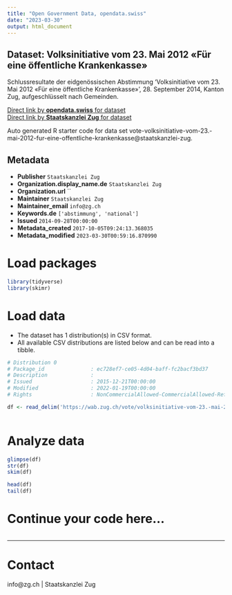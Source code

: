 ```yaml
---
title: "Open Government Data, opendata.swiss"
date: "2023-03-30"
output: html_document
---
```


## Dataset: Volksinitiative vom 23. Mai 2012 «Für eine öffentliche Krankenkasse»

Schlussresultate der eidgenössischen Abstimmung 'Volksinitiative vom 23. Mai 2012 «Für eine öffentliche Krankenkasse»', 28. September 2014, Kanton Zug, aufgeschlüsselt nach Gemeinden.

[Direct link by **opendata.swiss** for dataset](https://opendata.swiss/de/dataset/volksinitiative-vom-23-mai-2012-fur-eine-offentliche-krankenkasse)<br>
[Direct link by **Staatskanzlei Zug** for dataset](https://wab.zug.ch/vote/volksinitiative-vom-23.-mai-2012-fur-eine-offentliche-krankenkasse/data)

Auto generated R starter code for data set vote-volksinitiative-vom-23.-mai-2012-fur-eine-offentliche-krankenkasse@staatskanzlei-zug.

## Metadata

- **Publisher** `Staatskanzlei Zug`
- **Organization.display_name.de** `Staatskanzlei Zug`
- **Organization.url** ``
- **Maintainer** `Staatskanzlei Zug`
- **Maintainer_email** `info@zg.ch`
- **Keywords.de** `['abstimmung', 'national']`
- **Issued** `2014-09-28T00:00:00`
- **Metadata_created** `2017-10-05T09:24:13.368035`
- **Metadata_modified** `2023-03-30T00:59:16.870990`


# Load packages

```r

library(tidyverse)
library(skimr)

```

# Load data

-   The dataset has 1 distribution(s) in CSV format.
-   All available CSV distributions are listed below and can be read into a tibble.

```r

# Distribution 0
# Package_id               : ec728ef7-ce05-4d04-baff-fc2bacf3bd37
# Description              : 
# Issued                   : 2015-12-21T00:00:00
# Modified                 : 2022-01-19T00:00:00
# Rights                   : NonCommercialAllowed-CommercialAllowed-ReferenceRequired

df <- read_delim('https://wab.zug.ch/vote/volksinitiative-vom-23.-mai-2012-fur-eine-offentliche-krankenkasse/data-csv')



```

# Analyze data

```r

glimpse(df)
str(df)
skim(df)

head(df)
tail(df)

```

# Continue your code here...

```r

```

------------------------------------------------------------------------

# Contact

info@zg.ch | Staatskanzlei Zug
